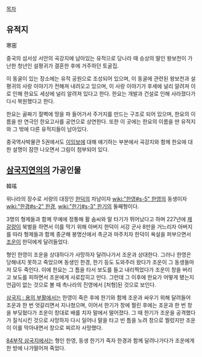 [[목차]]

== 유적지 ==
寒窑

중국의 섬서성 서안의 곡강지에 남아있는 유적으로 당나라 때 승상의 딸인 왕보천이 가난한 청년인 설평귀가 결혼한 후에 거주하던 토굴집.

이 동굴이 있는 장소에는 유적 공원으로 조성되어 있으며, 이 동굴에 관련된 왕보천과 설평귀의 사랑 이야기가 전해져 내려오고 있으며, 이 사랑 이야기가 후세에 널리 알려져 이로 인해 한요도 세상에 널리 알려져 있다고 한다. 한요는 개발과 건설로 인해 사라졌다가 다시 복원했다고 한다.

한요는 골짜기 절벽에 땅을 파 들어가서 주거지를 만드는 구조로 되어 있으며, 한요의 이름을 딴 연극인 한요고사를 공연으로 상연한다. 또한 이 곳에는 한요의 이름을 딴 유적지와 그 밖에 다른 유적지들이 남아있다. 

중국역사박물관 5권에서도 [[이임보]]에 대해 얘기하는 부분에서 곡강지와 함께 한요에 대한 설명이 잠깐 나오면서 그림이 첨부되어 있다.

== [[삼국지연의]]의 가공인물 ==
韓瑤

위나라의 장수로 서량의 대장인 [[한덕]]의 차남이자 [[wiki:"한영#s-5" 한영]]의 동생이자 [[wiki:"한경#s-2" 한경]], [[wiki:"한기#s-3" 한기]]의 둘째형이다.

3명의 형제들과 함께 무예에 정통해 활 솜씨와 말 타기가 뛰어났다고 하며 227년에 [[제갈량]]이 북벌을 하면서 이를 막기 위해 아버지 한덕이 서강 군사 8만을 거느리자 아버지를 따라 형제들과 함께 종군해 봉명산에서 촉군과 마주치자 한덕이 욕설을 퍼부으면서 [[조운]]이 한덕에게 달려들었다.

형인 한영이 조운을 상대하다가 사망하자 달려나가서 조운과 상대한다. 그러나 한영은 당해내지 못하고 죽었으며 동생인 한경, 한기 등도 도와주러 왔다가 조운이 그 동생들마저 모두 죽인다. 이에 한요는 그 틈을 타서 보도를 들고 내리찍었다가 조운이 창을 버리고 보도를 피하면서 조운에게 사로잡히고 만다. 그런데 그 이후에 한요가 어떻게 됐는지 언급이 없는 것으로 볼 때 촉나라의 진영에서 [처형]된 것으로 보인다.

[[삼국지 : 용의 부활]]에서는 한영이 죽은 후에 한기와 함께 조운과 싸우기 위해 달려들어 조운과 한 번 엇갈리면서 지나쳤으며, 이어서 한기가 창에 찔린 후에는 조운과 한 번 창을 부딪혔다가 조운이 창대로 배를 치자 말에서 떨어졌다. 그 때 한기가 조운을 공격했다가 질식시킨 것으로 사망하자 다시 일어나 말을 타고 빈 틈을 노려 창으로 찔렀지만 조운이 이를 막아내면서 창으로 찌르자 사망했다.

[[84부작 삼국지]]에서는 형인 한영, 동생 한기가 죽자 한경과 함께 달려나가다가 조운에게 한 방에 나가떨어져 죽었다.
